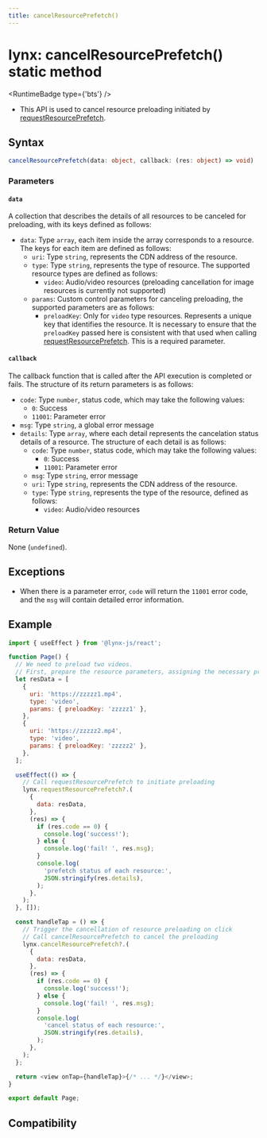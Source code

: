 ```yaml
---
title: cancelResourcePrefetch()
---
```



# lynx: cancelResourcePrefetch() static method

<RuntimeBadge type={'bts'} />

- This API is used to cancel resource preloading initiated by [requestResourcePrefetch](./lynx-request-resource-prefetch).

## Syntax

```ts
cancelResourcePrefetch(data: object, callback: (res: object) => void) : void;
```

### Parameters

#### `data`

A collection that describes the details of all resources to be canceled for preloading, with its keys defined as follows:

- `data`: Type `array`, each item inside the array corresponds to a resource. The keys for each item are defined as follows:
  - `uri`: Type `string`, represents the CDN address of the resource.
  - `type`: Type `string`, represents the type of resource. The supported resource types are defined as follows:
    - `video`: Audio/video resources (preloading cancellation for image resources is currently not supported)
  - `params`: Custom control parameters for canceling preloading, the supported parameters are as follows:
    - `preloadKey`: Only for `video` type resources. Represents a unique key that identifies the resource. It is necessary to ensure that the `preloadKey` passed here is consistent with that used when calling [requestResourcePrefetch](./lynx-request-resource-prefetch). This is a required parameter.

#### `callback`

The callback function that is called after the API execution is completed or fails. The structure of its return parameters is as follows:

- `code`: Type `number`, status code, which may take the following values:
  - `0`: Success
  - `11001`: Parameter error
- `msg`: Type `string`, a global error message
- `details`: Type `array`, where each detail represents the cancelation status details of a resource. The structure of each detail is as follows:
  - `code`: Type `number`, status code, which may take the following values:
    - `0`: Success
    - `11001`: Parameter error
  - `msg`: Type `string`, error message
  - `uri`: Type `string`, represents the CDN address of the resource.
  - `type`: Type `string`, represents the type of the resource, defined as follows:
    - `video`: Audio/video resources

### Return Value

None (`undefined`).

## Exceptions

- When there is a parameter error, `code` will return the `11001` error code, and the `msg` will contain detailed error information.

## Example

```js
import { useEffect } from '@lynx-js/react';

function Page() {
  // We need to preload two videos.
  // First, prepare the resource parameters, assigning the necessary preloadKey to the videos.
  let resData = [
    {
      uri: 'https://zzzzz1.mp4',
      type: 'video',
      params: { preloadKey: 'zzzzz1' },
    },
    {
      uri: 'https://zzzzz2.mp4',
      type: 'video',
      params: { preloadKey: 'zzzzz2' },
    },
  ];

  useEffect(() => {
    // Call requestResourcePrefetch to initiate preloading
    lynx.requestResourcePrefetch?.(
      {
        data: resData,
      },
      (res) => {
        if (res.code == 0) {
          console.log('success!');
        } else {
          console.log('fail! ', res.msg);
        }
        console.log(
          'prefetch status of each resource:',
          JSON.stringify(res.details),
        );
      },
    );
  }, []);

  const handleTap = () => {
    // Trigger the cancellation of resource preloading on click
    // Call cancelResourcePrefetch to cancel the preloading
    lynx.cancelResourcePrefetch?.(
      {
        data: resData,
      },
      (res) => {
        if (res.code == 0) {
          console.log('success!');
        } else {
          console.log('fail! ', res.msg);
        }
        console.log(
          'cancel status of each resource:',
          JSON.stringify(res.details),
        );
      },
    );
  };

  return <view onTap={handleTap}>{/* ... */}</view>;
}

export default Page;
```

## Compatibility


<LegacyCompatTable metadata="lynx-api/lynx/cancelResourcePrefetch" />
